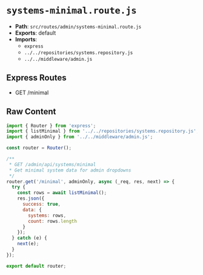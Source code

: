 # `systems-minimal.route.js`

- **Path**: `src/routes/admin/systems-minimal.route.js`
- **Exports**: default
- **Imports**:
  - `express`
  - `../../repositories/systems.repository.js`
  - `../../middleware/admin.js`

## Express Routes
- GET /minimal

## Raw Content

```js
import { Router } from 'express';
import { listMinimal } from '../../repositories/systems.repository.js';
import { adminOnly } from '../../middleware/admin.js';

const router = Router();

/**
 * GET /admin/api/systems/minimal
 * Get minimal system data for admin dropdowns
 */
router.get('/minimal', adminOnly, async (_req, res, next) => {
  try {
    const rows = await listMinimal();
    res.json({
      success: true,
      data: {
        systems: rows,
        count: rows.length
      }
    });
  } catch (e) { 
    next(e); 
  }
});

export default router;

```
